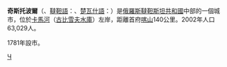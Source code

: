 {{coord|55|22|N|50|38|E|display=title}}
'''奇斯托波爾'''（{{lang-ru|Чи́стополь}}、[[韃靼語|韃靼語]]：{{lang|tt|Çistay}}、[[楚瓦什語|楚瓦什語]]：{{lang|cv|Чистай}}）是[[俄羅斯|俄羅斯]][[韃靼斯坦共和國|韃靼斯坦共和國]]中部的一個城市，位於[[卡馬河|卡馬河]]（[[古比雪夫水庫|古比雪夫水庫]]）左岸，距離首府[[喀山|喀山]]140公里。2002年人口63,029人。

1781年設市。

{{韃靼斯坦共和國行政區劃}}
{{Russia-geo-stub}}

[[Category:韃靼斯坦共和國城市|Ч]]